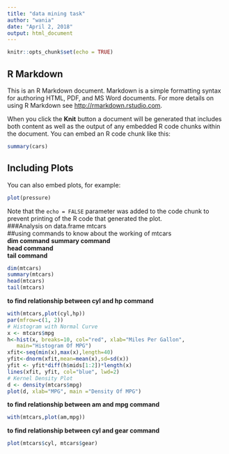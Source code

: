 ---
title: "data mining task"
author: "wania"
date: "April 2, 2018"
output: html_document
---

```{r setup, include=FALSE}
knitr::opts_chunk$set(echo = TRUE)
```

## R Markdown

This is an R Markdown document. Markdown is a simple formatting syntax for authoring HTML, PDF, and MS Word documents. For more details on using R Markdown see <http://rmarkdown.rstudio.com>.

When you click the **Knit** button a document will be generated that includes both content as well as the output of any embedded R code chunks within the document. You can embed an R code chunk like this:

```{r cars}
summary(cars)
```

## Including Plots

You can also embed plots, for example:

```{r pressure, echo=FALSE}
plot(pressure)
```

Note that the `echo = FALSE` parameter was added to the code chunk to prevent printing of the R code that generated the plot.  
###Analysis on data.frame mtcars  
##using commands to know about the working of mtcars  
 **dim command** 
 **summary command**   
 **head command**  
 **tail command** 
 
```{r}
dim(mtcars)
summary(mtcars)
head(mtcars)
tail(mtcars)

```
**to find relationship between cyl and hp command**  
```{r}
with(mtcars,plot(cyl,hp)) 
par(mfrow=c(1, 2))
# Histogram with Normal Curve
x <- mtcars$mpg
h<-hist(x, breaks=10, col="red", xlab="Miles Per Gallon",
   main="Histogram Of MPG")
xfit<-seq(min(x),max(x),length=40)
yfit<-dnorm(xfit,mean=mean(x),sd=sd(x))
yfit <- yfit*diff(h$mids[1:2])*length(x)
lines(xfit, yfit, col="blue", lwd=2)
# Kernel Density Plot
d <- density(mtcars$mpg)
plot(d, xlab="MPG", main ="Density Of MPG")

```
**to find relationship between am and mpg command**  
```{r}  
  
with(mtcars,plot(am,mpg))
```
**to find relationship between cyl and gear command**  
```{r}  
plot(mtcars$cyl, mtcars$gear)

```


```{r}

```



